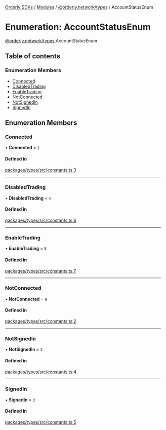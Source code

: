 [Orderly SDKs](/sdks/tech-doc/README) / [Modules](/sdks/tech-doc/modules) / [@orderly.network/types](/sdks/tech-doc/modules/orderly_network_types) / AccountStatusEnum

# Enumeration: AccountStatusEnum

[@orderly.network/types](/sdks/tech-doc/modules/orderly_network_types).AccountStatusEnum

## Table of contents

### Enumeration Members

- [Connected](/sdks/tech-doc/enums/orderly_network_types.AccountStatusEnum#connected)
- [DisabledTrading](/sdks/tech-doc/enums/orderly_network_types.AccountStatusEnum#disabledtrading)
- [EnableTrading](/sdks/tech-doc/enums/orderly_network_types.AccountStatusEnum#enabletrading)
- [NotConnected](/sdks/tech-doc/enums/orderly_network_types.AccountStatusEnum#notconnected)
- [NotSignedIn](/sdks/tech-doc/enums/orderly_network_types.AccountStatusEnum#notsignedin)
- [SignedIn](/sdks/tech-doc/enums/orderly_network_types.AccountStatusEnum#signedin)

## Enumeration Members

### Connected

• **Connected** = ``1``

#### Defined in

[packages/types/src/constants.ts:3](https://github.com/OrderlyNetwork/js-sdk/blob/d47dd11/packages/types/src/constants.ts#L3)

___

### DisabledTrading

• **DisabledTrading** = ``4``

#### Defined in

[packages/types/src/constants.ts:6](https://github.com/OrderlyNetwork/js-sdk/blob/d47dd11/packages/types/src/constants.ts#L6)

___

### EnableTrading

• **EnableTrading** = ``5``

#### Defined in

[packages/types/src/constants.ts:7](https://github.com/OrderlyNetwork/js-sdk/blob/d47dd11/packages/types/src/constants.ts#L7)

___

### NotConnected

• **NotConnected** = ``0``

#### Defined in

[packages/types/src/constants.ts:2](https://github.com/OrderlyNetwork/js-sdk/blob/d47dd11/packages/types/src/constants.ts#L2)

___

### NotSignedIn

• **NotSignedIn** = ``2``

#### Defined in

[packages/types/src/constants.ts:4](https://github.com/OrderlyNetwork/js-sdk/blob/d47dd11/packages/types/src/constants.ts#L4)

___

### SignedIn

• **SignedIn** = ``3``

#### Defined in

[packages/types/src/constants.ts:5](https://github.com/OrderlyNetwork/js-sdk/blob/d47dd11/packages/types/src/constants.ts#L5)
